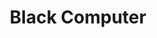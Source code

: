 ---
title: "Black Computer"
meta_title: "Black Computer craft"
description: "Craft de Black Computer"
rank: "d"
draft: false
name: "Black Computer"
recipe_img: "https://wiki.pokexgames.com/images/7/7d/Black_Computer.png"
level: 36
craft_time: 1680
result: 1
value_npc: 1
ingredients:
  - name: "Glass"
    quantity: 3
    item_img: "https://wiki.pokexgames.com/images/1/15/Glass.png"
    value_npc: 1
  - name: "Piece of Steel"
    quantity: 6
    item_img: "https://wiki.pokexgames.com/images/c/c1/PieceOfSteel.png"
    value_npc: 1
  - name: "Strange Thing"
    quantity: 1
    item_img: "https://wiki.pokexgames.com/images/7/7f/Strange_Thing.png"
    value_npc: 1
  - name: "Iron Ore"
    quantity: 6
    item_img: "https://wiki.pokexgames.com/images/e/e7/Iron_ore.png"
    value_npc: 1
  - name: "Iron Bar"
    quantity: 1
    item_img: "https://wiki.pokexgames.com/images/6/6c/Iron_Bar.png"
    value_npc: 1
---